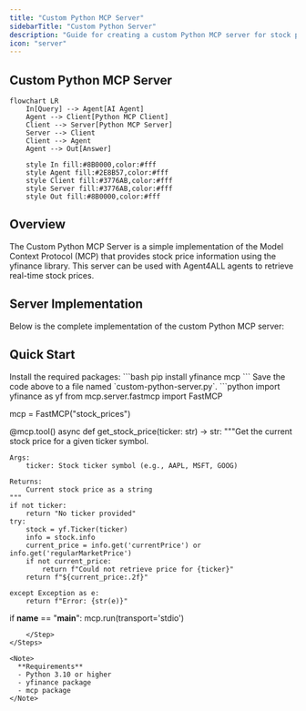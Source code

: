```yaml
---
title: "Custom Python MCP Server"
sidebarTitle: "Custom Python Server"
description: "Guide for creating a custom Python MCP server for stock price retrieval"
icon: "server"
---
```


## Custom Python MCP Server

```mermaid
flowchart LR
    In[Query] --> Agent[AI Agent]
    Agent --> Client[Python MCP Client]
    Client --> Server[Python MCP Server]
    Server --> Client
    Client --> Agent
    Agent --> Out[Answer]
    
    style In fill:#8B0000,color:#fff
    style Agent fill:#2E8B57,color:#fff
    style Client fill:#3776AB,color:#fff
    style Server fill:#3776AB,color:#fff
    style Out fill:#8B0000,color:#fff
```

## Overview

The Custom Python MCP Server is a simple implementation of the Model Context Protocol (MCP) that provides stock price information using the yfinance library. This server can be used with Agent4ALL agents to retrieve real-time stock prices.

## Server Implementation

Below is the complete implementation of the custom Python MCP server:


## Quick Start

<Steps>
    <Step title="Install Dependencies">
        Install the required packages:
        ```bash
        pip install yfinance mcp
        ```
    </Step>
    <Step title="Save the Server Code">
        Save the code above to a file named `custom-python-server.py`.
```python
import yfinance as yf
from mcp.server.fastmcp import FastMCP

mcp = FastMCP("stock_prices")

@mcp.tool()
async def get_stock_price(ticker: str) -> str:
    """Get the current stock price for a given ticker symbol.
    
    Args:
        ticker: Stock ticker symbol (e.g., AAPL, MSFT, GOOG)
        
    Returns:
        Current stock price as a string
    """
    if not ticker:
        return "No ticker provided"
    try:
        stock = yf.Ticker(ticker)
        info = stock.info
        current_price = info.get('currentPrice') or info.get('regularMarketPrice')
        if not current_price:
            return f"Could not retrieve price for {ticker}"
        return f"${current_price:.2f}"
        
    except Exception as e:
        return f"Error: {str(e)}"

if __name__ == "__main__":
    mcp.run(transport='stdio')
```
    </Step>
</Steps>

<Note>
  **Requirements**
  - Python 3.10 or higher
  - yfinance package
  - mcp package
</Note>
